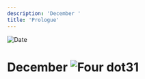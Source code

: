 ```yaml
---
description: 'December '
title: 'Prologue'
---
```


<RunningHead />
<Image src="/title-imprint.png" height={68} width={50} alt="Date" className="title-imprint"/>

# <div id="date">December <Image className="four-dot" src="/four-dot.png" height={15} width={15} alt="Four dot" />31</div>
